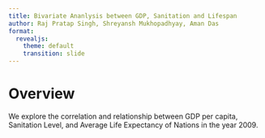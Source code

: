 ```yaml
---
title: Bivariate Ananlysis between GDP, Sanitation and Lifespan
author: Raj Pratap Singh, Shreyansh Mukhopadhyay, Aman Das
format:
  revealjs:
    theme: default
    transition: slide
---
```


# Overview

We explore the correlation and relationship between GDP per capita, Sanitation Level, and Average Life Expectancy of Nations in the year 2009.

# 